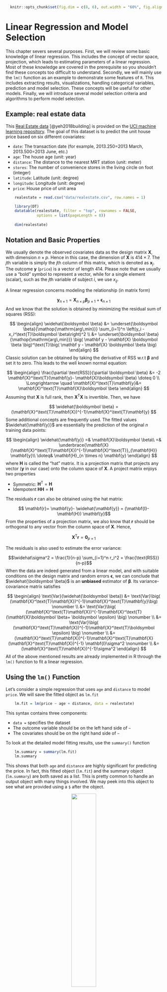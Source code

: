 \def\cD{\cal{D}}
\def\bX{\mathbf{X}}
\def\bH{\mathbf{H}}
\def\bI{\mathbf{I}}
\def\bx{\mathbf{x}}
\def\by{\mathbf{y}}
\def\br{\mathbf{r}}
\def\be{\mathbf{e}}
\def\bzero{\mathbf{0}}
\def\bbeta{\boldsymbol \beta}
\def\bmu{\boldsymbol \mu}
\def\bepsilon{\boldsymbol \epsilon}
\def\T{\text{T}}
\def\Trace{\text{Trace}}
\def\Cov{\text{Cov}}
\def\Var{\text{Var}}
\def\E{\text{E}}
\def\pr{\text{pr}}
\DeclareMathOperator*{\argmin}{arg\,min}
\DeclareMathOperator*{\argmax}{arg\,max}

```r
  knitr::opts_chunk$set(fig.dim = c(8, 6), out.width = "60%", fig.align = 'center')
```

# Linear Regression and Model Selection

This chapter severs several purposes. First, we will review some basic knowledge of linear regression. This includes the concept of vector space, projection, which leads to estimating parameters of a linear regression. Most of these knowledge are covered in the prerequisite so you shouldn't find these concepts too difficult to understand. Secondly, we will mainly use the `lm()` function as an example to demonstrate some features of `R`. This includes extracting results, visualizations, handling categorical variables, prediction and model selection. These concepts will be useful for other models. Finally, we will introduce several model selection criteria and  algorithms to perform model selection. 

## Example: real estate data 

This [Real Estate data](https://archive.ics.uci.edu/ml/datasets/Real+estate+valuation+data+set) [@yeh2018building] is provided on the [UCI machine learning repository](https://archive.ics.uci.edu/ml/index.php). The goal of this dataset is to predict the unit house price based on six different covariates: 

  * `date`: The transaction date (for example, 2013.250=2013 March, 2013.500=2013 June, etc.)
  * `age`: The house age (unit: year)
  * `distance`: The distance to the nearest MRT station (unit: meter)
  * `stores`: The number of convenience stores in the living circle on foot (integer)
  * `latitude`: Latitude (unit: degree)
  * `longitude`: Longitude (unit: degree)
  * `price`: House price of unit area

```r
    realestate = read.csv("data/realestate.csv", row.names = 1)

    library(DT)
    datatable(realestate, filter = "top", rownames = FALSE,
              options = list(pageLength = 8))
    
    dim(realestate)
```

## Notation and Basic Properties

We usually denote the observed covariates data as the design matrix $\mathbf{X}$, with dimension $n \times p$. Hence in this case, the dimension of $\mathbf{X}$ is $414 \times 7$. The $j$th variable is simply the $j$th column of this matrix, which is denoted as $\mathbf{x}_j$. The outcome $\mathbf{y}$ (`price`) is a vector of length $414$. Please note that we usually use a "bold" symbol to represent a vector, while for a single element (scalar), such as the $j$th variable of subject $i$, we use $x_{ij}$.

A linear regression concerns modeling the relationship (in matrix form)

$$\by_{n \times 1} = \bX_{n \times p} \bbeta_{p \times 1} + \bepsilon_{n \times 1}$$
And we know that the solution is obtained by minimizing the residual sum of squares (RSS):

$$ 
\begin{align}
\widehat{\bbeta} &= \underset{\bbeta}{\argmin} \sum_{i=1}^n \left(y_i - x_i^\T \bbeta \right)^2 \\
&= \underset{\bbeta}{\argmin} \big( \mathbf y - \mathbf{X} \boldsymbol \beta \big)^\T \big( \mathbf y - \mathbf{X} \boldsymbol \beta \big)
\end{align}
$$
Classic solution can be obtained by taking the derivative of RSS w.r.t $\bbeta$ and set it to zero. This leads to the well known normal equation: 

$$
\begin{align}
    \frac{\partial \text{RSS}}{\partial \bbeta} &= -2 \bX^\T (\by - \bX \bbeta) \doteq 0 \\
    \Longrightarrow \quad \bX^\T \by &= \bX^\T \bX \bbeta
\end{align}
$$
Assuming that $\bX$ is full rank, then $\bX^\T \bX$ is invertible. Then, we have 

$$
\widehat{\bbeta} = (\bX^\T \bX)^{-1}\bX^\T \by
$$
Some additional concepts are frequently used. The fitted values $\widehat{\by}$ are essentially the prediction of the original $n$ training data points:

$$ 
\begin{align}
\widehat{\by} =& \bX \bbeta\\
=& \underbrace{\bX (\bX^\T \bX)^{-1}\bX^\T}_{\bH} \by \\
\doteq& \bH_{n \times n} \by 
\end{align}
$$
where $\bH$ is called the "hat" matrix. It is a projection matrix that projects any vector ($\by$ in our case) onto the column space of $\bX$. A project matrix enjoys two properties 

  * Symmetric: $\bH^\T = \bH$
  * Idempotent $\bH\bH = \bH$

The residuals $\br$ can also be obtained using the hat matrix:

$$ \br = \by - \widehat{\by} = (\bI - \bH) \by$$
From the properties of a projection matrix, we also know that $\br$ should be orthogonal to any vector from the column space of $\bX$. Hence, 

$$\bX^\T \br = \mathbf{0}_{p \times 1}$$

The residuals is also used to estimate the error variance:

$$\widehat\sigma^2 = \frac{1}{n-p} \sum_{i=1}^n r_i^2 = \frac{\text{RSS}}{n-p}$$
When the data are indeed generated from a linear model, and with suitable conditions on the design matrix and random errors $\bepsilon$, we can conclude that $\widehat{\bbeta}$ is an __unbiased__ estimator of $\bbeta$. Its variance-covariance matrix satisfies

$$
\begin{align}
    \Var(\widehat{\bbeta}) &= \Var\big( (\bX^\T \bX)^{-1}\bX^\T \by \big) \nonumber \\
    &= \Var\big( (\bX^\T \bX)^{-1}\bX^\T (\bX \bbeta + \bepsilon) \big) \nonumber \\
    &= \Var\big( (\bX^\T \bX)^{-1}\bX^\T \bepsilon) \big) \nonumber \\
    &= (\bX^\T \bX)^{-1}\bX^\T \bX (\bX^\T \bX)^{-1} \bI \sigma^2 \nonumber \\
    &= (\bX^\T \bX)^{-1}\sigma^2
\end{align}
$$
All of the above mentioned results are already implemented in R through the `lm()` function to fit a linear regression. 

## Using the `lm()` Function

Let's consider a simple regression that uses `age` and `distance` to model `price`. We will save the fitted object as `lm.fit`

```r
    lm.fit = lm(price ~ age + distance, data = realestate)
```

This syntax contains three components:

  * `data = ` specifies the dataset
  * The outcome variable should be on the left hand side of `~` 
  * The covariates should be on the right hand side of `~`
    
To look at the detailed model fitting results, use the `summary()` function 

```r
    lm.summary = summary(lm.fit)
    lm.summary
```

This shows that both `age` and `distance` are highly significant for predicting the price. In fact, this fitted object (`lm.fit`) and the summary object (`lm.summary`) are both saved as a list. This is pretty common to handle an output object with many things involved. We may peek into this object to see what are provided using a `$` after the object. 

<center>
![](images/reactive.png){width=40%}
</center>

The `str()` function can also display all the items in a list. 

```r
    str(lm.summary)
```

Usually, printing out the summary is sufficient. However, further details can be useful for other purposes. For example, if we interested in the residual vs. fits plot, we may use 

```r
    plot(lm.fit$fitted.values, lm.fit$residuals, 
         xlab = "Fitted Values", ylab = "Residuals",
         col = "darkorange", pch = 19, cex = 0.5)
```

It seems that the error variance is not constant (as a function of the fitted values), hence additional techniques may be required to handle this issue. However, that is beyond the scope of this book. 

### Adding Covariates

It is pretty simple if we want to include additional variables. This is usually done by connecting them with the `+` sign on the right hand side of `~`. R also provide convenient ways to include interactions and higher order terms. The following code with the interaction term between `age` and `distance`, and a squared term of `distance` should be self-explanatory. 

```r
    lm.fit2 = lm(price ~ age + distance + age*distance + I(distance^2), data = realestate)
    summary(lm.fit2)
```

If you choose to include all covariates presented in the data, then simply use `.` on the right hand side of `~`. However, you should always be careful when doing this because some dataset would contain meaningless variables such as subject ID. 

```r
    lm.fit3 = lm(price ~ ., data = realestate)
```

### Categorical Variables

The `store` variable has several different values. We can see that it has 11 different values. One strategy is to model this as a continuous variable. However, we may also consider to discretize it. For example, we may create a new variable, say `store.cat`, defined as follows

```r
  table(realestate$stores)

  # define a new factor variable
  realestate$store.cat = as.factor((realestate$stores > 0) + (realestate$stores > 4))
  table(realestate$store.cat)
  levels(realestate$store.cat) = c("None", "Several", "Many")
  head(realestate$store.cat)
```

This variable is defined as a factor, which is often used for categorical variables. Since this variable has three different categories, if we include it in the linear regression, it will introduce two additional variables (using the third as the reference):

```r
    lm.fit3 = lm(price ~ age + distance + store.cat, data = realestate)
    summary(lm.fit3)
```

There are usually two types of categorical variables:

  * Ordinal: the numbers representing each category is ordered, e.g., how many stores in the neighborhood. Oftentimes nominal data can be treated as a continuous variable.
  * Nominal: they are not ordered and can be represented using either numbers or letters, e.g., ethnic group. 
  
The above example is treating `store.cat` as a nominal variable, and the `lm()` function is using dummy variables for each category. This should be our default approach to handle nominal variables. 

## Model Selection Criteria

We will use the `diabetes` dataset from the `lars` package as a demonstration of model selection. Ten baseline variables include age, sex, body mass index, average blood pressure, and six blood serum measurements. These measurements were obtained for each of n = 442 diabetes patients, as well as the outcome of interest, a quantitative measure of disease progression one year after baseline. More details are available in @efron2004least. Our goal is to select a linear model, preferably with a small number of variables, that can predict the outcome. To select the best model, commonly used strategies include Marrow's $C_p$, AIC (Akaike information criterion) and BIC (Bayesian information criterion). Further derivations will be provide at a later section. 

```r
    # load the diabetes data
    library(lars)
    data(diabetes)
    diab = data.frame(cbind(diabetes$x, "Y" = diabetes$y))

    # fit linear regression with all covariates
    lm.fit = lm(Y~., data=diab)
```

The idea of model selection is to apply some penalty on the number of parameters used in the model. In general, they are usually in the form of 

$$\text{Goodness-of-Fit} + \text{Complexity Penality}$$

### Using Marrows' $C_p$

For example, the Marrows' $C_p$ criterion minimize the following quantity (a derivation is provided at Section \@ref(mallows-cp)): 

$$\text{RSS} + 2 p \widehat\sigma_{\text{full}}^2$$
Note that the $\sigma_{\text{full}}^2$ refers to the residual variance estimation based on the full model, i.e., will all variables. Hence, this formula cannot be used when $p > n$ because you would not be able to obtain a valid estimation of $\sigma_{\text{full}}^2$. Nonetheless, we can calculate this quantity with the diabetes dataset

```r
    # number of variables (including intercept)
    p = 11
    n = nrow(diab)
      
    # obtain residual sum of squares
    RSS = sum(residuals(lm.fit)^2)
    
    # use the formula directly to calculate the Cp criterion 
    Cp = RSS + 2*p*summary(lm.fit)$sigma^2
    Cp
```

We can compare this with another sub-model, say, with just `age` and `glu`:

```r
    lm.fit_sub = lm(Y~ age + glu, data=diab)
  
    # obtain residual sum of squares
    RSS_sub = sum(residuals(lm.fit_sub)^2)
    
    # use the formula directly to calculate the Cp criterion 
    Cp_sub = RSS_sub + 2*3*summary(lm.fit)$sigma^2
    Cp_sub
```

Comparing this with the previous one, the full model is better. 

### Using AIC and BIC

Calculating the AIC and BIC criteria in `R` is a lot simpler, with the existing functions. The AIC score is given by 

$$-2 \text{Log-likelihood} + 2 p,$$
while the BIC score is given by 

$$-2 \text{Log-likelihood} + \log(n) p,$$

Interestingly, when assuming that the error distribution is Gaussian, the log-likelihood part is just a function of the RSS. In general, AIC performs similarly to $C_p$, while BIC tend to select a much smaller set due to the larger penalty. Theoretically, both AIC and $C_p$ are interested in the prediction error, regardless of whether the model is specified correctly, while BIC is interested in selecting the true set of variables, while assuming that the true model is being considered. 

The AIC score can be done using the `AIC()` function. We can match this result by writing out the normal density function and plug in the estimated parameters. Note that this requires one additional parameter, which is the variance. Hence the total number of parameters is 12. We can calculate this with our own code:

```r
    # ?AIC
    # a build-in function for calculating AIC using -2log likelihood
    AIC(lm.fit) 

    # Match the result
    n*log(RSS/n) + n + n*log(2*pi) + 2 + 2*p
```

Alternatively, the `extractAIC()` function can calculate both AIC and BIC. However, note that the `n + n*log(2*pi) + 2` part in the above code does not change regardless of how many parameters we use. Hence, this quantify does not affect the comparison between different models. Then we can safely remove this part and only focus on the essential ones. 

```r
    # ?extractAIC
    # AIC for the full model
    extractAIC(lm.fit)
    n*log(RSS/n) + 2*p

    # BIC for the full model
    extractAIC(lm.fit, k = log(n))
    n*log(RSS/n) + log(n)*p
```

Now, we can compare AIC or BIC using of two different models and select whichever one that gives a smaller value. For example the AIC of the previous sub-model is 

```r
    # AIC for the sub-model
    extractAIC(lm.fit_sub)
```

## Model Selection Algorithms

In previous examples, we have to manually fit two models and calculate their respective selection criteria and compare them. This is a rather tedious process if we have many variables and a huge number of combinations to consider. To automatically compare different models and select the best one, there are two common computational approaches: best subset regression and step-wise regression. As their name suggest, the best subset selection will exhaust all possible combination of variables, while the step-wise regression would adjust the model by adding or subtracting one variable at a time to reach the best model. 

### Best Subset Selection with `leaps`

Since the penalty is only affected by the number of variables, we may first choose the best model with the smallest RSS for each model size, and then compare across these models by attaching the penalty terms of their corresponding sizes. The `leaps` package can be used to calculate the best model of each model size. It essentially performs an exhaustive search, however, still utilizing some tricks to skip some really bad models. Note that the `leaps` package uses the data matrix directly, instead of specifying a formula.  

```r
    library(leaps)
    
    # The package specifies the X matrix and outcome y vector
    RSSleaps = regsubsets(x = as.matrix(diab[, -11]), y = diab[, 11])
    summary(RSSleaps, matrix=T)
```

The results is summarized in a matrix, with each row representing a model size. The `"*"` sign indicates that the variable is include in the model for the corresponding size. Hence, there should be only one of such in the first row, two in the second row, etc. 
    
By default, the algorithm would only consider models up to size 8. This is controlled by the argument `nvmax`. If we want to consider larger model sizes, then set this to a larger number. However, be careful that this many drastically increase the computational cost. 

```r
    # Consider maximum of 10 variables
    RSSleaps = regsubsets(x = as.matrix(diab[, -11]), y = diab[, 11], nvmax = 10)
    summary(RSSleaps,matrix=T)
    
    # Obtain the matrix that indicates the variables
    sumleaps = summary(RSSleaps, matrix = T)
    
    # This object includes the RSS results, which is needed to calculate the scores
    sumleaps$rss
    
    # This matrix indicates whether a variable is in the best model(s)
    sumleaps$which
    
    # The package automatically produces the Cp statistic
    sumleaps$cp
```

We can calculate different model selection criteria with the best models of each size. The model fitting result already produces the $C_p$ and BIC results. However, please note that both quantities are modified slightly. For the $C_p$ statistics, the quantity is divided by the estimated error variance, and also adjust for the sample size. For the BIC, the difference is a constant regardless of the model size. Hence these difference do will not affect the model selection result because the modification is the same regardless of the number of variables. 
```r
    modelsize=apply(sumleaps$which,1,sum)
    
    Cp = sumleaps$rss/(summary(lm.fit)$sigma^2) + 2*modelsize - n;
    AIC = n*log(sumleaps$rss/n) + 2*modelsize;
    BIC = n*log(sumleaps$rss/n) + modelsize*log(n);
    
    # Comparing the Cp scores 
    cbind("Our Cp" = Cp, "leaps Cp" = sumleaps$cp) 
    
    # Comparing the BIC results. The difference is a constant, 
    # which is the score of an intercept model
    cbind("Our BIC" = BIC, "leaps BIC" = sumleaps$bic, 
          "Difference" = BIC-sumleaps$bic, 
          "Intercept Score" = n*log(sum((diab[,11] - mean(diab[,11]))^2/n)))
```

Finally, we may select the best model, using any of the criteria. The following code would produced a plot to visualize it. We can see that BIC selects 6 variables, while both AIC and $C_p$ selects 7. 

```r
    # Rescale Cp, AIC and BIC to (0,1).
    inrange <- function(x) { (x - min(x)) / (max(x) - min(x)) }
    
    Cp = inrange(Cp)
    BIC = inrange(BIC)
    AIC = inrange(AIC)

    plot(range(modelsize), c(0, 0.4), type="n", 
         xlab="Model Size (with Intercept)", 
         ylab="Model Selection Criteria", cex.lab = 1.5)

    points(modelsize, Cp, col = "green4", type = "b", pch = 19)
    points(modelsize, AIC, col = "orange", type = "b", pch = 19)
    points(modelsize, BIC, col = "purple", type = "b", pch = 19)
    legend("topright", legend=c("Cp", "AIC", "BIC"),
           col=c("green4", "orange", "purple"), 
           lty = rep(1, 3), pch = 19, cex = 1.7)
```

### Step-wise regression using `step()`

The idea of step-wise regression is very simple: we start with a certain model (e.g. the intercept or the full mode), and add or subtract one variable at a time by making the best decision to improve the model selection score. The `step()` function implements this procedure. The following example starts with the full model and uses AIC as the selection criteria (default of the function). After removing several variables, the model ends up with six predictors.  

```r
    # k = 2 (AIC) is default; 
    step(lm.fit, direction="both", k = 2)
```

We can also use different settings, such as which model to start with, which is the minimum/maximum model, and do we allow to adding/subtracting. 

```r
    # use BIC (k = log(n))instead of AIC
    # trace = 0 will suppress the output of intermediate steps 
    step(lm.fit, direction="both", k = log(n), trace=0)

    # Start with an intercept model, and use forward selection (adding only)
    step(lm(Y~1, data=diab), scope=list(upper=lm.fit, lower=~1), 
         direction="forward", trace=0)
```

We can see that these results are slightly different from the best subset selection. So which is better? Of course the best subset selection is better because it considers all possible candidates, which step-wise regression may stuck at a sub-optimal model, while adding and subtracting any variable do not benefit further. Hence, the results of step-wise regression may be unstable. On the other hand, best subset selection not really feasible for high-dimensional problems because of the computational cost. 

## Derivation of Mallows' $C_p$ {#mallows-cp}

Suppose we have a set of training data $\cD_n = \{x_i, \color{DodgerBlue}{y_i}\}_{i=1}^n$ and a set of testing data, with the same covariates $\cD_n^\ast = \{x_i, \color{OrangeRed}{y_i^\ast}\}_{i=1}^n$. Hence, this is an __in-sample prediction__ problem. However, the $\color{OrangeRed}{y_i^\ast}$s are newly observed. Assuming that the data are generated from a linear model, i.e., in vector form,

\def\rby{\color{OrangeRed}{\by^\ast}}
\def\rbe{\color{OrangeRed}{\be^\ast}}
\def\rbbeta{\color{OrangeRed}{\widehat{\bbeta}}}

\def\bby{\color{DodgerBlue}{\by}}
\def\bbe{\color{DodgerBlue}{\be}}
\def\bbbeta{\color{DodgerBlue}{\widehat{\bbeta}}}


$$\bby = \bmu + \bbe = \bX \bbeta + \bbe,$$
and
$$\rby = \bmu + \rbe = \bX \bbeta + \rbe,$$
where the error terms are i.i.d with mean 0 and variance $\sigma^2$. We want to know what is the best model that predicts $\rby$. Let's look at the testing error first:

\begin{align}
\E[\color{OrangeRed}{\text{Testing Error}}] =& ~\E \lVert \rby - \bX \bbbeta \rVert^2 \\
=& ~\E \lVert (\rby - \bX \bbeta) + (\bX \bbeta - \bX \bbbeta) \rVert^2 \\
=& ~\E \lVert \rbe \rVert^2 + \E \lVert \bX (\bbbeta - \bbeta) \rVert^2 \\
=& ~\color{OrangeRed}{n \sigma^2} + \E \big[ \Trace \big( (\bbbeta - \bbeta)^\T \bX^\T \bX (\bbbeta - \bbeta) \big) \big] \\
=& ~\color{OrangeRed}{n \sigma^2} + \Trace\big(\bX^\T \bX \Cov(\bbbeta)\big) \\
=& ~\color{OrangeRed}{n \sigma^2} + \color{DodgerBlue}{p \sigma^2}.
\end{align}

In the above, we used properties

  * $\Trace(ABC) = \Trace(CBA)$
  * $\E[\Trace(A)] = \Trace(\E[A])$

On the other hand, the training error is 

\begin{align}
\E[\color{DodgerBlue}{\text{Training Error}}] =& ~\E \lVert \by - \bby \rVert^2 \\
=& ~\E \lVert (\bI - \bH)(\bX \bbeta + \bbe) \rVert^2 \\
=& ~\E \lVert (\bI - \bH)\bbe \rVert^2 \\
=& ~\E [\Trace(\bbe^\T(\bI - \bH)^\T (\bI - \bH) \bbe)]\\
=& ~\Trace((\bI - \bH)^\T (\bI - \bH) \Cov(\bbe)]\\
=& ~\color{DodgerBlue}{(n - p) \sigma^2}.
\end{align}

In the above, we further used properties 

  * $\bH$ and $\bI - \bH$ are projection matrices
  * $\bH \bX = \bX$

If we contrast the two results above, the difference between the training and testing errors is $2 p \sigma^2$. Hence, if we can obtain a valid estimation of $\sigma^2$, then the training error plus $2 p \widehat{\sigma}^2$ is a good approximation of the testing error, which we want to minimize. And that is exactly what Mallows' $C_p$ does. 

We can also generalize this result to the case when the underlying model is not a linear model. Assume that

$$\bby = f(\bX) + \bbe = \bmu + \bbe,$$
and
$$\rby = f(\bX) + \rbe = \bmu + \rbe.$$
In this case, a linear model would not estimate $\bmu$. Instead, it is only capable to produce the best linear approximation of $\bmu$ using the columns in $\bX$, which is $\bH\bmu$, the projection of $\bmu$ on the column space of $\bX$. In general, $\bH \bmu \neq \bmu$, and the remaining part $\bmu - \bH \bmu$ is called __bias__. This is a new concept that will appear frequently in this book. Selection variables will essentially trade between bias and variance of a model. The following derivation shows this phenomenon:

\begin{align}
\E[\color{OrangeRed}{\text{Testing Error}}] =& ~\E \lVert \rby - \bX \bbbeta \rVert^2 \\
=& ~\E \lVert \rby - \bH \bby \rVert^2 \\
=& ~\E \lVert (\rby - \bmu) + (\bmu - \bH \bmu) + (\bH \bmu - \bH \bby) \rVert^2 \\
=& ~\E \lVert \rby - \bmu \rVert^2 + \E \lVert \bmu - \bH \bmu \rVert^2 + \E \lVert \bH \bmu - \bH \bby  \rVert^2 \\
=& ~\E \lVert \rbe \rVert^2 + \E \lVert \bmu - \bH \bmu \rVert^2 + \E \lVert \bH \bbe  \rVert^2 \\
=& ~\color{OrangeRed}{n \sigma^2} + \text{Bias}^2 + \color{DodgerBlue}{p \sigma^2},
\end{align}

while the training error is 

\begin{align}
\E[\color{DodgerBlue}{\text{Training Error}}] =& ~\E \lVert \bby - \bX \bbbeta \rVert^2 \\
=& ~\E \lVert \bby - \bH \bby \rVert^2 \\
=& ~\E \lVert (\bI - \bH)(\bmu + \bbe) \rVert^2 \\
=& ~\E \lVert (\bI - \bH)\bmu \rVert^2 + \E \lVert (\bI - \bH)\bbe \rVert^2\\
=& ~\text{Bias}^2 + \color{DodgerBlue}{(n - p) \sigma^2}.
\end{align}

We can notice again that the difference is $2p\sigma^2$. Note that this is regardless of whether the linear model is correct or not. 

